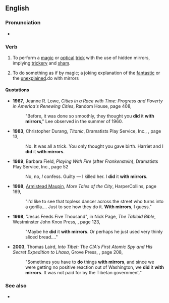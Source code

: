 ==English==

===Pronunciation===
* {{audio|en|en-au-do with mirrors.ogg|Audio (AU)}}

===Verb===
{{en-verb|do<does,,did,done> with mirrors}}

# {{lb|en|transitive|idiomatic}} To perform a [[magic]] or [[optical]] [[trick]] with the use of hidden mirrors, implying [[trickery]] and [[sham]].
# {{lb|en|transitive|idiomatic}} To do something as if by magic; a joking explanation of the [[fantastic]] or the [[unexplained]].do with mirrors

====Quotations====
* '''1967''', Jeanne R. Lowe, ''Cities in a Race with Time: Progress and Poverty in America's Renewing Cities'', Random House, page 408,<!--unconfirmed ---- just bgc on-results-page view -->
*: "Before, it was done so smoothly, they thought you '''did''' it '''with mirrors'''," Lee observed in the summer of 1960.
* '''1983''', Christopher Durang, ''Titanic'', Dramatists Play Service, Inc., {{ISBN|0822211556}}, page 13,
*: No. It was all a trick. You only thought you gave birth. Harriet and I '''did''' it '''with mirrors'''.
* '''1989''', Barbara Field, ''Playing With Fire'' (after ''Frankenstein''), Dramatists Play Service, Inc., {{ISBN|0822208997}} page 52
*: No, no, ''I'' confess. Guilty — I killed her. I '''did''' it '''with mirrors'''.
* '''1998''', [[w:Armistead Maupin|Armistead Maupin]], ''More Tales of the City'', HarperCollins, {{ISBN|0060929383}} page 169,
*: "I'd like to see that topless dancer across the street who turns into a gorilla.... Just to see how they do it. '''With mirrors''', I guess."
* '''1998''', "Jesus Feeds Five Thousand", in Nick Page, ''The Tabloid Bible'', Westminster John Knox Press, {{ISBN|0664258433}}, page 123,
*: "Maybe he '''did''' it '''with mirrors'''. Or perhaps he just used very thinly sliced bread...."
* '''2003''', Thomas Laird, ''Into Tibet: The CIA's First Atomic Spy and His Secret Expedition to Lhasa'', Grove Press, {{ISBN|080213999X}}, page 208,
*: "Sometimes you have to '''do''' things '''with mirrors''', and since we were getting no positive reaction out of Washington, we '''did''' it '''with mirrors'''. It was not paid for by the Tibetan government."

===See also===
* {{l|en|magic mirror}}